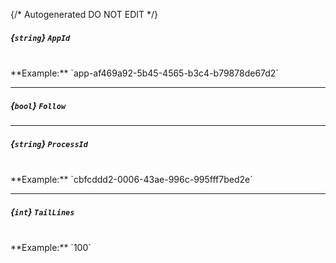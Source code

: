 {/* Autogenerated DO NOT EDIT  */}
##### *{`string`}* `AppId`
<br/>
**Example:** `app-af469a92-5b45-4565-b3c4-b79878de67d2`

---
##### *{`bool`}* `Follow`

---
##### *{`string`}* `ProcessId`
<br/>
**Example:** `cbfcddd2-0006-43ae-996c-995fff7bed2e`

---
##### *{`int`}* `TailLines`
<br/>
**Example:** `100`

